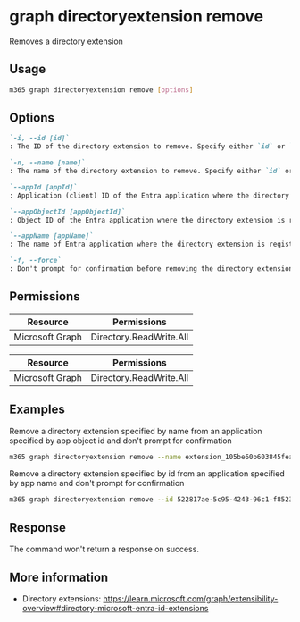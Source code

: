 
# graph directoryextension remove

Removes a directory extension

## Usage

```sh
m365 graph directoryextension remove [options]
```

## Options

```md definition-list
`-i, --id [id]`
: The ID of the directory extension to remove. Specify either `id` or `name`, but not both.

`-n, --name [name]`
: The name of the directory extension to remove. Specify either `id` or `name`, but not both.

`--appId [appId]`
: Application (client) ID of the Entra application where the directory extension is registered. Specify either `appId`, `appObjectId` or `appName`, but not multiple.

`--appObjectId [appObjectId]`
: Object ID of the Entra application where the directory extension is registered. Specify either `appId`, `appObjectId` or `appName`, but not multiple.

`--appName [appName]`
: The name of Entra application where the directory extension is registered. Specify either `appId`, `appObjectId` or `appName`, but not multiple.

`-f, --force`
: Don't prompt for confirmation before removing the directory extension
```

<Global />

## Permissions

<Tabs>
  <TabItem value="Delegated">

  | Resource        | Permissions             |
  |-----------------|-------------------------|
  | Microsoft Graph | Directory.ReadWrite.All |

  </TabItem>
  <TabItem value="Application">

  | Resource        | Permissions             |
  |-----------------|-------------------------|
  | Microsoft Graph | Directory.ReadWrite.All |

  </TabItem>
</Tabs>

## Examples

Remove a directory extension specified by name from an application specified by app object id and don't prompt for confirmation

```sh
m365 graph directoryextension remove --name extension_105be60b603845fea385e58772d9d630_githubworkaccount --appObjectId 1caf7dcd-7e83-4c3a-94f7-932a1299c844 --force
```

Remove a directory extension specified by id from an application specified by app name and don't prompt for confirmation

```sh
m365 graph directoryextension remove --id 522817ae-5c95-4243-96c1-f85231fcbc1f --appName ContosoApp
```

## Response

The command won't return a response on success.

## More information

- Directory extensions: https://learn.microsoft.com/graph/extensibility-overview#directory-microsoft-entra-id-extensions